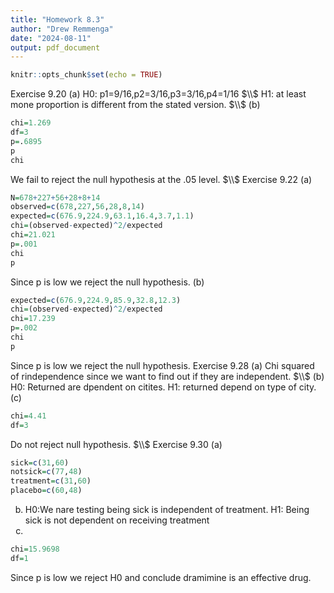 ---
title: "Homework 8.3"
author: "Drew Remmenga"
date: "2024-08-11"
output: pdf_document
---

```{r setup, include=FALSE}
knitr::opts_chunk$set(echo = TRUE)
```

Exercise 9.20 (a) H0: p1=9/16,p2=3/16,p3=3/16,p4=1/16 $\\$
H1: at least mone proportion is different from the stated version. $\\$
(b)
```{r}
chi=1.269
df=3
p=.6895
p
chi
```
We fail to reject the null hypothesis at the .05 level. $\\$
Exercise 9.22 (a)
```{r}
N=678+227+56+28+8+14
observed=c(678,227,56,28,8,14)
expected=c(676.9,224.9,63.1,16.4,3.7,1.1)
chi=(observed-expected)^2/expected
chi=21.021
p=.001
chi
p
```
Since p is low we reject the null hypothesis.
(b)
```{r}
expected=c(676.9,224.9,85.9,32.8,12.3)
chi=(observed-expected)^2/expected
chi=17.239
p=.002
chi
p
```
Since p is low we reject the null hypothesis.
Exercise 9.28 (a) Chi squared of rindependence since we want to find out if they are independent. $\\$
(b)
H0: Returned are dpendent on citites. 
H1: returned depend on type of city.
(c)
```{r}
chi=4.41
df=3
```
Do not reject null hypothesis. $\\$ 
Exercise 9.30 (a)
```{r}
sick=c(31,60)
notsick=c(77,48)
treatment=c(31,60)
placebo=c(60,48)

```
(b)
H0:We nare testing being sick is independent of treatment.
H1: Being sick is not dependent on receiving treatment
(c)
```{r}
chi=15.9698
df=1
```
Since p is low we reject H0 and conclude dramimine is an effective drug. 